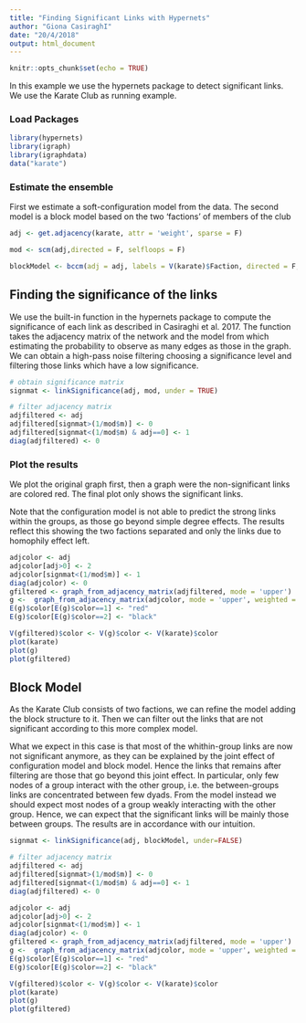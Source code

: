 ```yaml
---
title: "Finding Significant Links with Hypernets"
author: "Giona CasiraghI"
date: "20/4/2018"
output: html_document
---
```


```r
knitr::opts_chunk$set(echo = TRUE)
```

In this example we use the hypernets package to detect significant links.
We use the Karate Club as running example.

### Load Packages

```r
library(hypernets)
library(igraph)
library(igraphdata)
data("karate")
```

### Estimate the ensemble

First we estimate a soft-configuration model from the data.
The second model is a block model based on the two 'factions' of members of the club

```r
adj <- get.adjacency(karate, attr = 'weight', sparse = F)

mod <- scm(adj,directed = F, selfloops = F)

blockModel <- bccm(adj = adj, labels = V(karate)$Faction, directed = F, selfloops = F, homophily = F)
```

## Finding the significance of the links
We use the built-in function in the hypernets package to compute the significance of each link as described in Casiraghi et al. 2017.
The function takes the adjacency matrix of the network and the model from which estimating the probability to observe as many edges as those in the graph.
We can obtain a high-pass noise filtering choosing a significance level and filtering those links which have a low significance.

```r
# obtain significance matrix
signmat <- linkSignificance(adj, mod, under = TRUE)

# filter adjacency matrix
adjfiltered <- adj
adjfiltered[signmat>(1/mod$m)] <- 0
adjfiltered[signmat<(1/mod$m) & adj==0] <- 1
diag(adjfiltered) <- 0
```

### Plot the results

We plot the original graph first, then a graph were the non-significant links are colored red.
The final plot only shows the significant links.

Note that the configuration model is not able to predict the strong links within the groups, as those go beyond simple degree effects.
The results reflect this showing the two factions separated and only the links due to homophily effect left.

```r
adjcolor <- adj
adjcolor[adj>0] <- 2
adjcolor[signmat<(1/mod$m)] <- 1
diag(adjcolor) <- 0
gfiltered <- graph_from_adjacency_matrix(adjfiltered, mode = 'upper')
g <-  graph_from_adjacency_matrix(adjcolor, mode = 'upper', weighted = 'color')
E(g)$color[E(g)$color==1] <- "red"
E(g)$color[E(g)$color==2] <- "black"

V(gfiltered)$color <- V(g)$color <- V(karate)$color
plot(karate)
plot(g)
plot(gfiltered)
```


## Block Model
As the Karate Club consists of two factions, we can refine the model adding the block structure to it.
Then we can filter out the links that are not significant according to this more complex model.

What we expect in this case is that most of the whithin-group links are now not significant anymore, as they can be explained by the joint effect of configuration model and block model.
Hence the links that remains after filtering are those that go beyond this joint effect.
In particular, only few nodes of a group interact with the other group, i.e. the between-groups links are concentrated between few dyads.
From the model instead we should expect most nodes of a group weakly interacting with the other group.
Hence, we can expect that the significant links will be mainly those between groups.
The results are in accordance with our intuition.

```r
signmat <- linkSignificance(adj, blockModel, under=FALSE)

# filter adjacency matrix
adjfiltered <- adj
adjfiltered[signmat>(1/mod$m)] <- 0
adjfiltered[signmat<(1/mod$m) & adj==0] <- 1
diag(adjfiltered) <- 0
```

```r
adjcolor <- adj
adjcolor[adj>0] <- 2
adjcolor[signmat<(1/mod$m)] <- 1
diag(adjcolor) <- 0
gfiltered <- graph_from_adjacency_matrix(adjfiltered, mode = 'upper')
g <-  graph_from_adjacency_matrix(adjcolor, mode = 'upper', weighted = 'color')
E(g)$color[E(g)$color==1] <- "red"
E(g)$color[E(g)$color==2] <- "black"

V(gfiltered)$color <- V(g)$color <- V(karate)$color
plot(karate)
plot(g)
plot(gfiltered)
```
